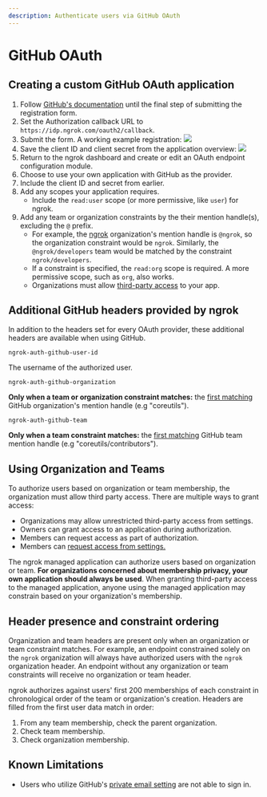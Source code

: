 ```yaml
---
description: Authenticate users via GitHub OAuth
---
```


# GitHub OAuth

## Creating a custom GitHub OAuth application

1.  Follow [GitHub's documentation](https://developer.github.com/apps/building-oauth-apps/creating-an-oauth-app/) until the final step of submitting the registration form.
2.  Set the Authorization callback URL to `https://idp.ngrok.com/oauth2/callback`.
3.  Submit the form. A working example registration: ![](/img/howto/oauth/1-github-register.png)
4.  Save the client ID and client secret from the application overview: ![](/img/howto/oauth/2-github-client_id_and_secret.png)
5.  Return to the ngrok dashboard and create or edit an OAuth endpoint configuration module.
6.  Choose to use your own application with GitHub as the provider.
7.  Include the client ID and secret from earlier.
8.  Add any scopes your application requires.
    - Include the `read:user` scope (or more permissive, like `user`) for ngrok.
9.  Add any team or organization constraints by the their mention handle(s), excluding the `@` prefix.
    - For example, the [ngrok](https://github.com/ngrok) organization's mention handle is `@ngrok`, so the organization constraint would be `ngrok`. Similarly, the `@ngrok/developers` team would be matched by the constraint `ngrok/developers`.
    - If a constraint is specified, the `read:org` scope is required. A more permissive scope, such as `org`, also works.
    - Organizations must allow [third-party access](#using-organization-and-teams) to your app.

## Additional GitHub headers provided by ngrok

In addition to the headers set for every OAuth provider, these additional headers are available when using GitHub.

`ngrok-auth-github-user-id`

The username of the authorized user.

`ngrok-auth-github-organization`

**Only when a team or organization constraint matches:** the [first matching](#header-presence-and-constraint-ordering) GitHub organization's mention handle (e.g "coreutils").

`ngrok-auth-github-team`

**Only when a team constraint matches:** the [first matching](#header-presence-and-constraint-ordering) GitHub team mention handle (e.g "coreutils/contributors").

## Using Organization and Teams

To authorize users based on organization or team membership, the organization must allow third party access. There are multiple ways to grant access:

- Organizations may allow unrestricted third-party access from settings.
- Owners can grant access to an application during authorization.
- Members can request access as part of authorization.
- Members can [request access from settings.](https://help.github.com/en/github/setting-up-and-managing-your-github-user-account/requesting-organization-approval-for-oauth-apps)

The ngrok managed application can authorize users based on organization or team. **For organizations concerned about membership privacy, your own application should always be used**. When granting third-party access to the managed application, anyone using the managed application may constrain based on your organization's membership.

## Header presence and constraint ordering

Organization and team headers are present only when an organization or team constraint matches. For example, an endpoint constrained solely on the `ngrok` organization will always have authorized users with the `ngrok` organization header. An endpoint without any organization or team constraints will receive no organization or team header.

ngrok authorizes against users' first 200 memberships of each constraint in chronological order of the team or organization's creation. Headers are filled from the first user data match in order:

1.  From any team membership, check the parent organization.
2.  Check team membership.
3.  Check organization membership.

## Known Limitations

- Users who utilize GitHub's [private email setting](https://docs.github.com/en/account-and-profile/setting-up-and-managing-your-personal-account-on-github/managing-email-preferences/setting-your-commit-email-address#:~:text=If%20you%27d%20like%20to%20keep%20your%20personal,to%20Keep%20my%20email%20address%20private.) are not able to sign in.
